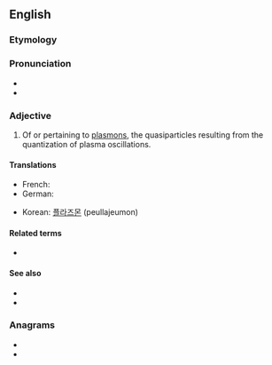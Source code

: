 ==English==

===Etymology===
{{suffix|plasmon|ic|lang=en}}

===Pronunciation===
* {{IPA|plæzˈmɒnɪk|lang=en}}
* {{rhymes|ɒnɪk|lang=en}}

===Adjective===
{{en-adj|-}}

# {{lb|en|physics|nanotechnology}} Of or pertaining to [[plasmon]]s, the quasiparticles resulting from the quantization of plasma oscillations.

====Translations====
{{trans-top|of or pertaining to plasmons}}
* French: {{t+|fr|plasmonique}}
* German: {{t|de|plasmonisch}}
{{trans-mid}}
* Korean: [[플라즈몬]] (peullajeumon) <!--noun, but also used determinatively-->
{{trans-bottom}}

====Related terms====
* {{l|en|plasmonics}}

====See also====
* {{l|en|photonic}}
* {{l|en|phononic}}

===Anagrams===
* {{l|en|amplicons}}
* {{l|en|complains}}